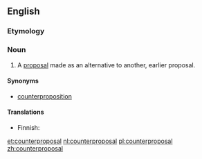 ==English==

===Etymology===
{{prefix|counter|proposal}}

===Noun===
{{en-noun}}

# A [[proposal]] made as an alternative to another, earlier proposal.

====Synonyms====
* [[counterproposition]]

====Translations====
{{trans-top|alternative proposal}}
* Finnish: {{t-|fi|vastaehdotus}}
{{trans-mid}}
{{trans-bottom}}

[[et:counterproposal]]
[[nl:counterproposal]]
[[pl:counterproposal]]
[[zh:counterproposal]]